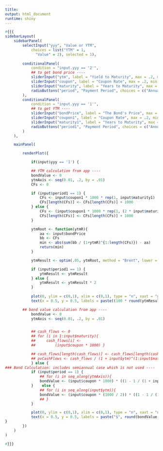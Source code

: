 ```yaml
---
title:
output: html_document
runtime: shiny
---
```



```r
#{{{
sidebarLayout(
    sidebarPanel(
        selectInput("yyy", "Value or YTM",
            choices = list("YTM" = 1,
              "Value" = 2), selected = 1),
        
        conditionalPanel(
            condition = "input.yyy == '2'",
            ## to get bond price ----
            sliderInput("ytm", label = "Yield to Maturity", max = .2, min = 0.01, value = .05, step = .01),
            sliderInput("coupon", label = "Coupon Rate", max = .2, min = 0, value = .05, step = .01),
            sliderInput("maturity", label = "Years to Maturity", max = 50, min = 1, value = 10),
            radioButtons("period", "Payment Period", choices = c("Annual" = "1", "Semiannual" = "2"), selected = "1")
        ),
        conditionalPanel(
            condition = "input.yyy == '1'",
            ## to get YTM ----
            sliderInput("bondPrice", label = "The Bond's Price", max = 2000, min = 1, value = 1000, step = 10),
            sliderInput("coupon1", label = "Coupon Rate", max = .2, min = 0, value = .05, step = .01),
            sliderInput("maturity1", label = "Years to Maturity", max = 50, min = 1, value = 10),
            radioButtons("period1", "Payment Period", choices = c("Annual" = "1", "Semiannual" = "2"), selected = "1")
        )
    ),

    mainPanel(

        renderPlot({

            if(input$yyy == '1') {

            ## YTM calculation from app ----
            bondValue <- 0
            ytmAxis <- seq(0.01, .2, by = .01)
            CFs <- 0

            if (input$period1 == 1) {
                CFs <- input$coupon1 * 1000 * rep(1, input$maturity1)
                CFs[length(CFs)] <- CFs[length(CFs)] + 1000
            } else {
                CFs <- (input$coupon1 * 1000 * rep(1, (2 * input$maturity1))) / 2
                CFs[length(CFs)] <- CFs[length(CFs)] + 1000
            }

            ytmRoot <- function(ytmR){
                aa <- input$bondPrice
                bb <- CFs
                min <- abs(sum(bb / (1+ytmR)^{1:length(CFs)}) - aa)
                return(min)
            }

            ytmResult <- optim(.05, ytmRoot, method = "Brent", lower = -1, upper = 2)$par

            if (input$period1 == 1) {
                ytmResult <- ytmResult
            } else {
                ytmResult <- ytmResult * 2
            }
            
            plot(0, ylim = c(0,1), xlim = c(0,1), type = "n", xaxt = "n", yaxt = "n", ylab = "", xlab = "")
            text(x = 0.5, y = 0.5, labels = paste((100 * round(ytmResult, 4)), "%"), cex = 5)

	    ## bond value calculation from app ----
            bondValue <- 0
            ytmAxis <- seq(0.01, .2, by = .01)


            ## cash_flows <- 0
            ## for (i in 1:input$maturity){
            ##     cash_flows[i] <- 
            ##         (input$coupon * 1000) }

            ## cash_flows[length(cash_flows)] <- cash_flows[length(cash_flows)] + 1000 
            ## pvCashFlows <- cash_flows / (1 + input$ytm)^(1:input$maturity)
            } else {
### Bond Calculation: includes semiannual case which is not used ----   
            if (input$period == 1) {
                ## for (i in seq_along(ytmAxis)){
                bondValue <- (input$coupon * 1000) * ((1 - 1 / (1 + input$ytm)^(input$maturity)) / input$ytm) + 1000 / (1 + input$ytm)^(input$maturity) #}
            }    else {
                ## for (i in seq_along(input$ytm)){
                bondValue <- (input$coupon * (1000 / 2)) * ((1 - 1 / (1 + (input$ytm / 2))^(input$maturity * 2)) / (input$ytm / 2)) + 1000 / (1 + (input$ytm / 2))^(input$maturity * 2)
                ## }
            }

            plot(0, ylim = c(0,1), xlim = c(0,1), type = "n", xaxt = "n", yaxt = "n", ylab = "", xlab = "")
            text(x = 0.5, y = 0.5, labels = paste("$", round(bondValue, 2)), cex = 5)
}
        })
    )
)

#}}}
```
